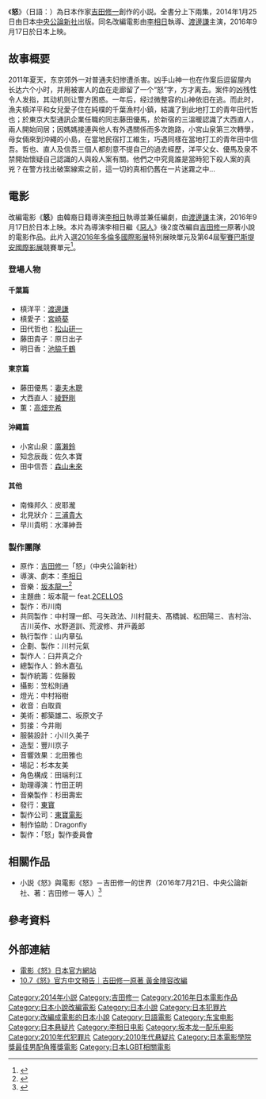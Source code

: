 {{Infobox Book 
| name                 = 怒
| image                = 
| image_caption        = 
| author               = [[吉田修一|吉田修一]]
| title_orig           = {{lang|ja|怒り}}
| translator           = {{flagicon|TWN}} 陳嫻若，{{flagicon|CHN}}岳远坤
| illustrator          =
| cover_artist         = 
| country              = {{flagicon|JPN}} 日本
| language             = 日文
| series               = 
| subject              = 社會寫實小說
| genre                = 平裝書
| publisher            = {{flagicon|JPN}} 中央公論新社<br />{{flagicon|TWN}} [[聯經出版|聯經出版]]<br />{{flagicon|CHN}} [[上海人民出版社|上海人民出版社]]·[[世纪文景|世纪文景]]
| release_date         = {{flagicon|JPN}} 2014年1月25日（平裝版）<br />{{flagicon|TWN}} 2014年12月7日（台灣中文版）<br />{{flagicon|CHN}} 2016年6月（简体中文版）
| chinese_release_date = 
| media_type           = 紙本
| pages                = {{flagicon|JPN}} 284頁（上集）、260頁（下集）<br />{{flagicon|TWN}} 440頁<br />{{flagicon|CHN}} 396页
| size_weight          =
| format               =
| isbn                 = {{flagicon|JPN}} ISBN 9784120045868（上集）<br />{{flagicon|JPN}} ISBN 9784120045875（下集）<br />{{flagicon|TWN}} ISBN 9789570844870（台灣中文版）<br />{{flagicon|CHN}} ISBN 9787208137004（简体中文版）
| oclc                 = 
| preceded_by          = 
| followed_by          = 
}}

《'''怒'''》（日語：{{lang|ja|怒り}}）為日本作家[[吉田修一|吉田修一]]創作的小説。全書分上下兩集，2014年1月25日由日本[[中央公論新社|中央公論新社]]出版。同名改編電影由[[李相日|李相日]]執導、[[渡邊謙|渡邊謙]]主演，2016年9月17日於日本上映。

== 故事概要 ==
2011年夏天，东京郊外一对普通夫妇惨遭杀害。凶手山神一也在作案后逗留屋内长达六个小时，并用被害人的血在走廊留了一个“怒”字，方才离去。案件的凶残性令人发指，其动机则让警方困惑。一年后，经过微整容的山神依旧在逃。而此时，漁夫槙洋平和女兒愛子住在純樸的千葉漁村小鎮，結識了到此地打工的青年田代哲也；於東京大型通訊企業任職的同志藤田優馬，於新宿的三溫暖認識了大西直人，兩人開始同居；因媽媽接連與他人有外遇關係而多次跑路，小宮山泉第三次轉學，母女倆來到沖繩的小島，在當地民宿打工維生，巧遇同樣在當地打工的青年田中信吾。哲也、直人及信吾三個人都刻意不提自己的過去經歷，洋平父女、優馬及泉不禁開始懷疑自己認識的人與殺人案有關。他們之中究竟誰是當時犯下殺人案的真兇？在警方找出破案線索之前，這一切的真相仍舊在一片迷霧之中…

== 電影 ==
{{Infobox film
| name           =怒<br>{{lang|ja|怒り}}
| image          = Rage 2016.jpg
| image size     = 
| border         = 
| alt            = 
| caption        = 
| director       = 李相日
| producer       = 「怒」製作委員會
| writer         = 
| screenplay     = 李相日
| story          = 
| based on       = {{based on|怒|吉田修一}}
| narrator       = 
| starring       = [[渡邊謙|渡邊謙]]
| music          = [[坂本龍一|坂本龍一]]
| cinematography = 笠松則通
| editing        = 今井剛
| studio         = 
| distributor    = {{flagicon|JPN}} 東寶<br>{{flagicon|TWN}} 傳影互動
| released       = {{flagicon|JPN}} 2016年9月17日<br />{{flagicon|TWN}} 2016年10月7日<br />{{flagicon|HKG}} 2016年11月10日
| runtime        = 142分鐘
| country        = {{JPN}}
| language       = 日語
| budget         = 
| gross          = 
| cn_name        = 怒 
| hk_name        = 怒
| tw_name        = 怒
}}

改編電影《'''怒'''》由韓裔日籍導演[[李相日|李相日]]執導並兼任編劇，由[[渡邊謙|渡邊謙]]主演，2016年9月17日於日本上映。本片為導演李相日繼《[[惡人|惡人]]》後2度改編自[[吉田修一|吉田修一]]原著小說的電影作品。此片入選[[2016年多倫多國際影展|2016年多倫多國際影展]]特別展映單元及第64屆[[聖賽巴斯提安國際影展|聖賽巴斯提安國際影展]]競賽單元<ref>{{cite news|url=http://natalie.mu/eiga/news/199343|title=李相日「怒り」がトロント国際映画祭とサンセバスチャン国際映画祭に|newspaper=映画ナタリー|date=2016-08-25|accessdate=2016-08-25|archive-date=2019-12-01|archive-url=https://web.archive.org/web/20191201130456/https://natalie.mu/eiga/news/199343|dead-url=no}}</ref>。

=== 登場人物 ===
==== 千葉篇 ====
* 槙洋平：[[渡邊謙|渡邊謙]]
* 槙愛子：[[宮崎葵|宮崎葵]]
* 田代哲也：[[松山研一|松山研一]]
* 藤田貴子：原日出子
* 明日香：[[池脇千鶴|池脇千鶴]]

==== 東京篇 ====
* 藤田優馬：[[妻夫木聰|妻夫木聰]]
* 大西直人：[[綾野剛|綾野剛]]
* 薫：[[高畑充希|高畑充希]]

==== 沖繩篇 ====
* 小宮山泉：[[廣瀨鈴|廣瀨鈴]]
* 知念辰哉：佐久本寶
* 田中信吾：[[森山未來|森山未來]]

==== 其他 ====
* 南條邦久：皮耶瀧
* 北見狀介：[[三浦貴大|三浦貴大]]
* 早川貴明：水澤紳吾

=== 製作團隊 ===
* 原作：[[吉田修一|吉田修一]]「怒」（中央公論新社）
* 導演、劇本：[[李相日|李相日]]
* 音樂：[[坂本龍一|坂本龍一]]<ref name=natary160616>{{cite news|url=http://natalie.mu/music/news/191043|title=坂本龍一が映画「怒り」音楽を担当、主題曲には2CELLOSが参加|newspaper=音楽ナタリー|date=2016-06-16|accessdate=2016-06-16|archive-date=2019-12-02|archive-url=https://web.archive.org/web/20191202110854/https://natalie.mu/music/news/191043|dead-url=no}}</ref>
* 主題曲：坂本龍一 feat.[[2CELLOS|2CELLOS]]
* 製作：市川南 
* 共同製作：中村理一郎、弓矢政法、川村龍夫、髙橋誠、松田陽三、吉村治、吉川英作、水野道訓、荒波修、井戸義郎
* 執行製作：山内章弘
* 企劃、製作：川村元氣
* 製作人：臼井真之介
* 總製作人：鈴木嘉弘
* 製作統籌：佐藤毅
* 攝影：笠松則通
* 燈光：中村裕樹
* 收音：白取貢
* 美術：都築雄二、坂原文子
* 剪接：今井剛
* 服裝設計：小川久美子
* 造型：豐川京子
* 音響效果：北田雅也
* 場記：杉本友美
* 角色構成：田端利江
* 助理導演：竹田正明
* 音樂製作：杉田壽宏
* 發行：[[東寶|東寶]]
* 製作公司：[[東寶電影|東寶電影]]
* 制作協助：Dragonfly
* 製作：「怒」製作委員會

== 相關作品 ==
* 小説《怒》與電影《怒》－吉田修一的世界（2016年7月21日、中央公論新社、著：吉田修一 等人）<ref>{{cite news|url=http://natalie.mu/eiga/news/195322|title=「怒り」原作者・吉田修一による書籍発売、妻夫木聡との対談やオリジナル小説収録|newspaper=映画ナタリー|date=2016-07-21|accessdate=2016-07-22|archive-date=2019-11-30|archive-url=https://web.archive.org/web/20191130203044/https://natalie.mu/eiga/news/195322|dead-url=no}}</ref>

== 參考資料 ==
{{Reflist}}

== 外部連結 ==
* [https://web.archive.org/web/20160829161300/http://www.ikari-movie.com/ 電影《怒》日本官方網站]
* [http://www.youtube.com/watch?v=DqoQE2QJTWY 10.7《怒》官方中文預告｜吉田修一原著 黃金陣容改編] {{Wayback|url=http://www.youtube.com/watch?v=DqoQE2QJTWY |date=20161010133644 }}

{{DEFAULTSORT:ikari}}
[[Category:2014年小説|Category:2014年小説]]
[[Category:吉田修一|Category:吉田修一]]
[[Category:2016年日本電影作品|Category:2016年日本電影作品]]
[[Category:日本小說改編電影|Category:日本小說改編電影]]
[[Category:日本小說|Category:日本小說]]
[[Category:日本犯罪片|Category:日本犯罪片]]
[[Category:改編成電影的日本小說|Category:改編成電影的日本小說]]
[[Category:日語電影|Category:日語電影]]
[[Category:东宝电影|Category:东宝电影]]
[[Category:日本悬疑片|Category:日本悬疑片]]
[[Category:李相日电影|Category:李相日电影]]
[[Category:坂本龙一配乐电影|Category:坂本龙一配乐电影]]
[[Category:2010年代犯罪片|Category:2010年代犯罪片]]
[[Category:2010年代悬疑片|Category:2010年代悬疑片]]
[[Category:日本電影學院獎最佳男配角獲獎電影|Category:日本電影學院獎最佳男配角獲獎電影]]
[[Category:日本LGBT相關電影|Category:日本LGBT相關電影]]